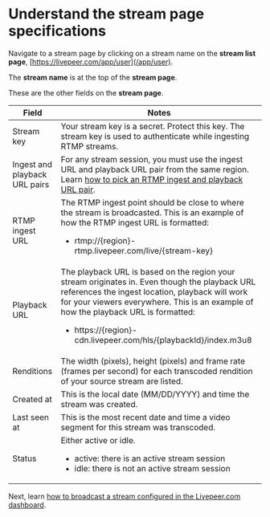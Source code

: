 
<DocsLayout>


# Understand the stream page specifications

Navigate to a stream page by clicking on a stream name on the **stream list page**, [https://livepeer.com/app/user](/app/user).

The **stream name** is at the top of the **stream page**.

These are the other fields on the **stream page**.

| Field               | Notes                                                                                                                                                                                                                                                                                       |
| ------------------- | ------------------------------------------------------------------------------------------------------------------------------------------------------------------------------------------------------------------------------------------------------------------------------------------- |
| Stream key          | Your stream key is a secret. Protect this key. The stream key is used to authenticate while ingesting RTMP streams. |
| Ingest and playback URL pairs | For any stream session, you must use the ingest URL and playback URL pair from the same region. Learn [how to pick an RTMP ingest and playback URL pair](/docs/guides/dashboard/ingest-playback-url-pair.mdx). |
| RTMP ingest URL     | The RTMP ingest point should be close to where the stream is broadcasted. This is an example of how the RTMP ingest URL is formatted: <ul><li>rtmp://{region}-rtmp.livepeer.com/live/{stream-key}</li></ul> |
| Playback URL        | The playback URL is based on the region your stream originates in. Even though the playback URL references the ingest location, playback will work for your viewers everywhere. This is an example of how the playback URL is formatted: <ul><li>https://{region}-cdn.livepeer.com/hls/{playbackId}/index.m3u8</li></ul>|
| Renditions          | The width (pixels), height (pixels) and frame rate (frames per second) for each transcoded rendition of your source stream are listed.                                                                                                                                                                                       |
| Created at          | This is the local date (MM/DD/YYYY) and time the stream was created.                                                                                                                                                                                                                       |
| Last seen at        | This is the most recent date and time a video segment for this stream was transcoded.                                                                                                                                                                                                       |
| Status              | Either active or idle. <ul><li>active: there is an active stream session</li><li>idle: there is not an active stream session</li></ul>                                                                                                                                                      |

Next, learn [how to broadcast a stream configured in the Livepeer.com dashboard](/docs/guides/dashboard/broadcast-a-stream-session).

</DocsLayout>

